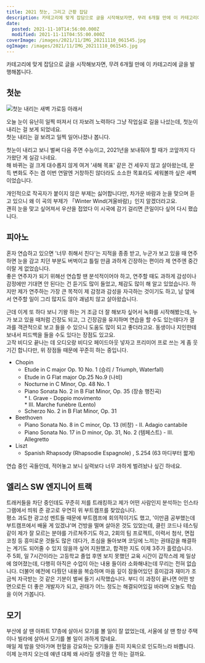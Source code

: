 ```yaml
---
title: 2021 첫눈, 그리고 근황 잡담
description: 카테고리에 맞게 잡담으로 글을 시작해보자면, 무려 6개월 만에 이 카테고리에 글을 발행해봅니다. 첫눈 오늘 눈이 유난히 일찍 떠져서 더 자보려 노력하다 그냥 작업실로 길을 나섰는데, 첫눈이 내리는 걸 보게 되었네요.첫눈 내리는 걸 보려고 일찍 일어나졌나 봅니다. 첫눈이 내리고 보니 벌써 다음 주면 수능이고, 2021년을 보내줘야 할 때가 코앞까지 다가왔단 게 실감 나네요.해 바뀌는 걸 크게
date:
  posted: 2021-11-10T14:56:00.000Z
  modified: 2021-11-11T04:55:00.000Z
coverImage: /images/2021/11/IMG_20211110_061545.jpg
ogImage: /images/2021/11/IMG_20211110_061545.jpg
---
```


카테고리에 맞게 잡담으로 글을 시작해보자면, 무려 6개월 만에 이 카테고리에 글을 발행해봅니다.

## 첫눈

![첫눈 내리는 새벽 가로등 아래서](https://lh3.googleusercontent.com/pw/AM-JKLXim77_DFIw2R4mt48w2uHUWZBNU2Ds-dGJLnA-3C8qY91hxCU6kpPUqw_Z3xsJbyfjU1k6lgXn_7xdmXWQrwD5Irx9JU1MF6Nvl2rleF_UAu-Df1v04O1SiFAIxh19VIN-dIJxgtbC90lXAG-sZBJ7)

오늘 눈이 유난히 일찍 떠져서 더 자보려 노력하다 그냥 작업실로 길을 나섰는데, 첫눈이 내리는 걸 보게 되었네요.  
첫눈 내리는 걸 보려고 일찍 일어나졌나 봅니다.

첫눈이 내리고 보니 벌써 다음 주면 수능이고, 2021년을 보내줘야 할 때가 코앞까지 다가왔단 게 실감 나네요.  
해 바뀌는 걸 크게 대수롭지 않게 여겨 '새해 목표' 같은 건 세우지 않고 살아왔는데, 문득 변화도 주는 겸 이번 연말엔 거창하진 않더라도 소소한 목표라도 세워볼까 싶은 새벽이었습니다.

개인적으로 작곡자가 붙이지 않은 부제는 싫어합니다만, 차가운 바람과 눈을 맞으며 듣고 있으니 왜 이 곡의 부제가 「Winter Wind(겨울바람)」인지 알겠더라고요.  
괜히 눈을 맞고 싶어져서 우산을 접었다 이 시국에 감기 걸리면 큰일이다 싶어 다시 폈습니다.

## 피아노

혼자 연습하고 있으면 '너무 취해서 친다'는 지적을 종종 받고, 누군가 보고 있을 때 연주하면 눈을 감고 치던 부분도 버벅이고 틀릴 만큼 과하게 긴장하는 편이라 제 연주엔 중간이랄 게 없었습니다.  
좋은 연주자가 되기 위해선 연습할 땐 분석적이어야 하고, 연주할 때도 과하게 감성이나 감정에만 기대면 안 된다는 건 듣기도 많이 들었고, 체감도 많이 해 알고 있었습니다. 하지만 제가 연주하는 가장 큰 목적이 제 감정과 감성을 자극하는 것이기도 하고, 남 앞에서 연주할 일이 그리 많지도 않아 괘념치 않고 살아왔습니다.

근데 이게 또 하다 보니 기왕 하는 거 조금 더 잘 해보자 싶어서 녹화를 시작해봤는데, 누가 보고 있을 때처럼 긴장도 되고, 그 긴장감을 유지하며 연습을 할 수도 있는데다가 결과를 객관적으로 보고 들을 수 있으니 도움도 많이 되고 좋더라고요. 동생이나 지인한테 보내서 피드백을 들을 수도 있다는 장점도 있고요.  
고작 비디오 끝나는 데 오디오랑 비디오 페이드아웃 넣자고 프리미어 프로 쓰는 게 좀 웃기긴 합니다만, 위 장점들 때문에 꾸준히 하는 중입니다.

* Chopin  
   * Etude in C major Op. 10 No. 1 (승리 / Triumph, Waterfall)  
   * Etude in G Flat major Op.25 No.9 (나비)  
   * Nocturne in C Minor, Op. 48 No. 1  
   * Piano Sonata No. 2 in B Flat Minor, Op. 35 (장송 행진곡)  
         * I. Grave - Doppio movimento  
         * III. Marche funèbre (Lento)  
   * Scherzo No. 2 in B Flat Minor, Op. 31
* Beethoven  
   * Piano Sonata No. 8 in C minor, Op. 13 (비창) - II. Adagio cantabile  
   * Piano Sonata No. 17 in D minor, Op. 31, No. 2 (템페스트) - III. Allegretto
* Liszt  
   * Spanish Rhapsody (Rhapsodie Espagnole) , S.254 (63 마디부터 짧게)

연습 중인 곡들인데, 적어놓고 보니 실력보다 너무 과하게 벌려놨나 싶긴 하네요.

## 엘리스 SW 엔지니어 트랙

트래커들을 차단 중인데도 꾸준히 저를 트래킹하고 제가 어떤 사람인지 분석하는 인스타그램에서 띄워 준 광고로 우연히 위 부트캠프를 찾았습니다.  
평소 과도한 광고성 멘트들 때문에 부트캠프에 회의적이기도 했고, '이만큼 공부했는데 부트캠프에서 배울 게 있겠냐'며 건방을 떨며 살아온 것도 있었는데, 클린 코드나 테스팅 같이 제가 잘 모르는 분야를 가르쳐주기도 하고, 2회의 팀 프로젝트, 이력서 첨삭, 면접 코칭 등 흥미로운 것들도 많은 데다가, 초심을 돌아보며 코딩에 느끼는 권태감을 해결하는 계기도 되어줄 수 있지 않을까 싶어 지원했고, 합격한 지도 이제 3주가 흘렀습니다.  
주 5회, 일 7시간이라는 고등학교 졸업 후엔 보지 못했던 교육 시간이 갑작스레 제 일상에 얹어졌는데, 다행히 아직은 수업이 아는 내용 들이라 소화해내는데 무리는 전혀 없습니다. 더불어 예전에 다뤘던 내용을 복습하며 마음 깊이 잠들어있던 흥미감과 재미가 조금씩 자극받는 것 같은 기분이 벌써 들기 시작했습니다. 부디 이 과정이 끝나면 어떤 방면으로든 더 좋은 개발자가 되고, 권태가 어느 정도는 해결되어있길 바라며 오늘도 학습을 이어 가봅니다.

## 모기

부산에 살 땐 아파트 17층에 살아서 모기를 볼 일이 잘 없었는데, 서울에 살 땐 항상 주택이나 빌라에 살아서 모기를 볼 일이 과하게 많네요.  
매일 제 밤을 앗아가며 헌혈을 강요하는 모기들을 친히 지옥으로 인도하느라 바쁩니다.  
이제 눈까지 오는데 얘넨 대체 왜 사라질 생각을 안 하는 걸까요.